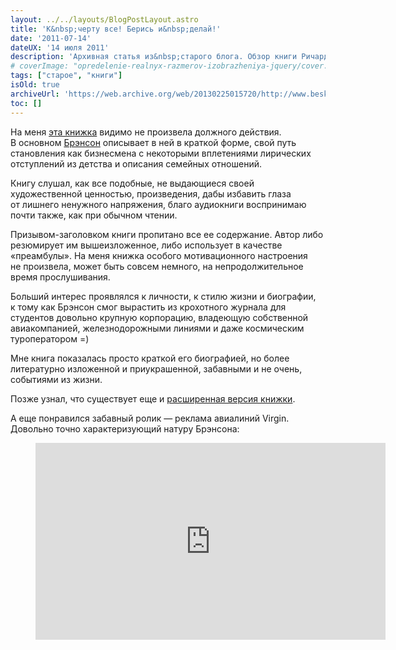 ```yaml
---
layout: ../../layouts/BlogPostLayout.astro
title: 'К&nbsp;черту все! Берись и&nbsp;делай!'
date: '2011-07-14'
dateUX: '14 июля 2011'
description: 'Архивная статья из&nbsp;старого блога. Обзор книги Ричарда Брэнсона &laquo;К&nbsp;черту все! Берись и&nbsp;делай!&raquo;.'
# coverImage: "opredelenie-realnyx-razmerov-izobrazheniya-jquery/cover.jpg"
tags: ["старое", "книги"]
isOld: true
archiveUrl: 'https://web.archive.org/web/20130225015720/http://www.beskrovnyy.com/knigi/k-chertu-vse-beris-i-delaj/'
toc: []
---
```



<p class="article__text">На&nbsp;меня <a class="link link--info" href="https://web.archive.org/web/20130225015720/http://www.ozon.ru/context/detail/id/2804907/">эта книжка</a> видимо не&nbsp;произвела должного действия. В&nbsp;основном <a class="link link--info" href="https://web.archive.org/web/20130225015720/http://ru.wikipedia.org/wiki/%D0%91%D1%80%D1%8D%D0%BD%D1%81%D0%BE%D0%BD,_%D0%A0%D0%B8%D1%87%D0%B0%D1%80%D0%B4">Брэнсон</a> описывает в&nbsp;ней в&nbsp;краткой форме, свой путь становления как бизнесмена с&nbsp;некоторыми вплетениями лирических отступлений из&nbsp;детства и&nbsp;описания семейных отношений. </p>

<Picture 
  img={picBook}
  imgAlt="Книга с фотографией улыбающегося Ричарда Брэнсона и надписью «Ричард Брэнсон. К черту все! Берис и делай!»." 
  classNames="article__picture" 
/>

<p class="article__text">Книгу слушал, как все подобные, не&nbsp;выдающиеся своей художественной ценностью, произведения, дабы избавить глаза от&nbsp;лишнего ненужного напряжения, благо аудиокниги воспринимаю почти также, как при обычном чтении.</p>
<p class="article__text">Призывом-заголовком книги пропитано все ее&nbsp;содержание. Автор либо резюмирует им&nbsp;вышеизложенное, либо использует в&nbsp;качестве &laquo;преамбулы&raquo;. На&nbsp;меня книжка особого мотивационного настроения не&nbsp;произвела, может быть совсем немного, на&nbsp;непродолжительное время прослушивания.</p>
<p class="article__text">Больший интерес проявлялся к&nbsp;личности, к&nbsp;стилю жизни и&nbsp;биографии, к&nbsp;тому как Брэнсон смог вырастить из&nbsp;крохотного журнала для студентов довольно крупную корпорацию, владеющую собственной авиакомпанией, железнодорожными линиями и&nbsp;даже космическим туроператором =)</p>
<p class="article__text">Мне книга показалась просто краткой его биографией, но&nbsp;более литературно изложенной и&nbsp;приукрашенной, забавными и&nbsp;не&nbsp;очень, событиями из&nbsp;жизни.</p>
<p class="article__text">Позже узнал, что существует еще и&nbsp;<a class="link link--info" href="https://web.archive.org/web/20130225015720/http://www.ozon.ru/context/detail/id/3637642/">расширенная версия книжки</a>. </p>
<p class="article__text">А&nbsp;еще понравился забавный ролик&nbsp;&mdash; реклама авиалиний Virgin. Довольно точно характеризующий натуру Брэнсона:</p>

<figure class="article__video video">
  <iframe class="video__frame" width="560" height="315" src="https://www.youtube.com/embed/zWQD1tlwrNg?si=Q40WJ65GWiZS72hq" title="YouTube video player" frameborder="0" allow="accelerometer; autoplay; clipboard-write; encrypted-media; gyroscope; picture-in-picture; web-share" referrerpolicy="strict-origin-when-cross-origin" allowfullscreen></iframe>
</figure>

